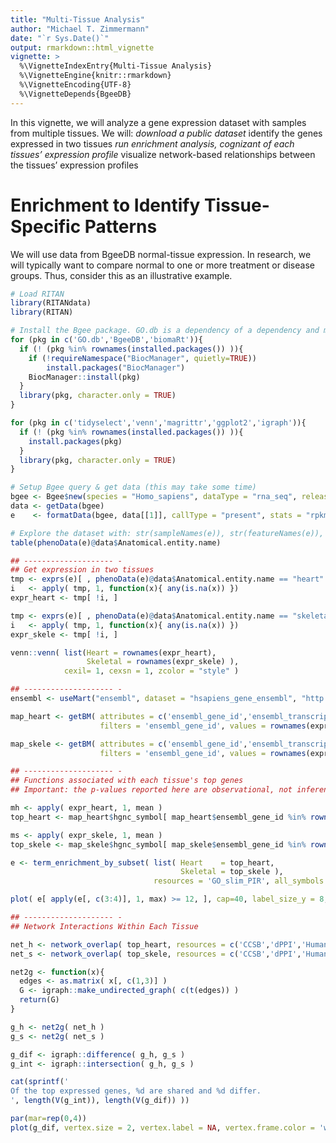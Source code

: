```yaml
---
title: "Multi-Tissue Analysis"
author: "Michael T. Zimmermann"
date: "`r Sys.Date()`"
output: rmarkdown::html_vignette
vignette: >
  %\VignetteIndexEntry{Multi-Tissue Analysis}
  %\VignetteEngine{knitr::rmarkdown}
  %\VignetteEncoding{UTF-8}
  %\VignetteDepends{BgeeDB}
---
```


In this vignette, we will analyze a gene expression dataset with samples from multiple tissues. We will:
*download a public dataset
*identify the genes expressed in two tissues
*run enrichment analysis, cognizant of each tissues' expression profile
*visualize network-based relationships between the tissues' expression profiles


# Enrichment to Identify Tissue-Specific Patterns

We will use data from BgeeDB normal-tissue expression. In research, we will typically want to compare normal to one or more treatment or disease groups. Thus, consider this as an illustrative example.

```r
# Load RITAN
library(RITANdata)
library(RITAN)

# Install the Bgee package. GO.db is a dependency of a dependency and may need to be installed seperately.
for (pkg in c('GO.db','BgeeDB','biomaRt')){
  if (! (pkg %in% rownames(installed.packages()) )){
    if (!requireNamespace("BiocManager", quietly=TRUE))
        install.packages("BiocManager")
    BiocManager::install(pkg)
  }
  library(pkg, character.only = TRUE)
}

for (pkg in c('tidyselect','venn','magrittr','ggplot2','igraph')){
  if (! (pkg %in% rownames(installed.packages()) )){
    install.packages(pkg)
  }
  library(pkg, character.only = TRUE)
}

# Setup Bgee query & get data (this may take some time)
bgee <- Bgee$new(species = "Homo_sapiens", dataType = "rna_seq", release = "13.2")
data <- getData(bgee)
e    <- formatData(bgee, data[[1]], callType = "present", stats = "rpkm")

# Explore the dataset with: str(sampleNames(e)), str(featureNames(e)), str(phenoData(e))
table(phenoData(e)@data$Anatomical.entity.name)

## -------------------- -
## Get expression in two tissues
tmp <- exprs(e)[ , phenoData(e)@data$Anatomical.entity.name == "heart" ]
i   <- apply( tmp, 1, function(x){ any(is.na(x)) })
expr_heart <- tmp[ !i, ]

tmp <- exprs(e)[ , phenoData(e)@data$Anatomical.entity.name == "skeletal muscle tissue" ]
i   <- apply( tmp, 1, function(x){ any(is.na(x)) })
expr_skele <- tmp[ !i, ]

venn::venn( list(Heart = rownames(expr_heart),
                 Skeletal = rownames(expr_skele) ),
            cexil= 1, cexsn = 1, zcolor = "style" )

## -------------------- -
ensembl <- useMart("ensembl", dataset = "hsapiens_gene_ensembl", "http://Aug2017.archive.ensembl.org" ) # version 90

map_heart <- getBM( attributes = c('ensembl_gene_id','ensembl_transcript_id','hgnc_symbol'),
                    filters = 'ensembl_gene_id', values = rownames(expr_heart), mart = ensembl )

map_skele <- getBM( attributes = c('ensembl_gene_id','ensembl_transcript_id','hgnc_symbol'),
                    filters = 'ensembl_gene_id', values = rownames(expr_skele), mart = ensembl )

## -------------------- -
## Functions associated with each tissue's top genes
## Important: the p-values reported here are observational, not inferential.

mh <- apply( expr_heart, 1, mean )
top_heart <- map_heart$hgnc_symbol[ map_heart$ensembl_gene_id %in% rownames( expr_heart )[ mh > quantile(mh, .975) ] ] %>% setdiff(.,'')

ms <- apply( expr_skele, 1, mean )
top_skele <- map_skele$hgnc_symbol[ map_skele$ensembl_gene_id %in% rownames( expr_skele )[ ms > quantile(ms, .975) ] ] %>% setdiff(.,'')

e <- term_enrichment_by_subset( list( Heart    = top_heart,
                                      Skeletal = top_skele ),
                                resources = 'GO_slim_PIR', all_symbols = cached_coding_genes )

plot( e[ apply(e[, c(3:4)], 1, max) >= 12, ], cap=40, label_size_y = 8, wrap_y_labels = FALSE )

## -------------------- -
## Network Interactions Within Each Tissue

net_h <- network_overlap( top_heart, resources = c('CCSB','dPPI','HumanNet') )
net_s <- network_overlap( top_skele, resources = c('CCSB','dPPI','HumanNet') )

net2g <- function(x){
  edges <- as.matrix( x[, c(1,3)] )
  G <- igraph::make_undirected_graph( c(t(edges)) )
  return(G)
}

g_h <- net2g( net_h )
g_s <- net2g( net_s )

g_dif <- igraph::difference( g_h, g_s )
g_int <- igraph::intersection( g_h, g_s )

cat(sprintf('
Of the top expressed genes, %d are shared and %d differ.
', length(V(g_int)), length(V(g_dif)) ))

par(mar=rep(0,4))
plot(g_dif, vertex.size = 2, vertex.label = NA, vertex.frame.color = 'white', layout = layout_nicely )
```


